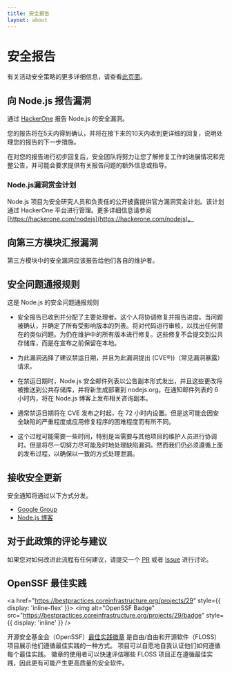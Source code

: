 ```yaml
---
title: 安全报告
layout: about
---
```


# 安全报告

有关活动安全策略的更多详细信息，请查看[此页面](https://github.com/nodejs/node/security/policy)。

## 向 Node.js 报告漏洞

通过 [HackerOne](https://hackerone.com/nodejs) 报告 Node.js 的安全漏洞。

您的报告将在5天内得到确认，并将在接下来的10天内收到更详细的回复，说明处理您的报告的下一步措施。

在对您的报告进行初步回复后，安全团队将努力让您了解修复工作的进展情况和完整公告，并可能会要求提供有关报告问题的额外信息或指导。

### Node.js漏洞赏金计划

Node.js 项目为安全研究人员和负责任的公开披露提供官方漏洞赏金计划。该计划通过 HackerOne 平台进行管理。更多详细信息请参阅 [https://hackerone.com/nodejs](https://hackerone.com/nodejs)。

## 向第三方模块汇报漏洞

第三方模块中的安全漏洞应该报告给他们各自的维护者。

## 安全问题通报规则

这是 Node.js 的安全问题通报规则

- 安全报告已收到并分配了主要处理者。这个人将协调修复并报告进度。当问题被确认，并确定了所有受影响版本的列表。将对代码进行审核，以找出任何潜在的类似问题。为仍在维护中的所有版本进行修复。这些修复不会提交到公共存储库，而是在宣布之前保留在本地。

- 为此漏洞选择了建议禁运日期，并且为此漏洞提出 (CVE®))（常见漏洞暴露）请求。

- 在禁运日期时，Node.js 安全邮件列表以公告副本形式发出，并且这些更改将被推送到公共存储库，并将新生成部署到 nodejs.org。在通知邮件列表的 6 小时内，将在 Node.js 博客上发布相关咨询副本。

- 通常禁运日期将在 CVE 发布之时起，在 72 小时内设置。但是这可能会因安全缺陷的严重程度或应用修复程序的困难程度而有所不同。

- 这个过程可能需要一些时间，特别是当需要与其他项目的维护人员进行协调时。但是将尽一切努力尽可能及时地处理缺陷漏洞。然而我们仍必须遵循上面的发布过程，以确保以一致的方式处理泄漏。

## 接收安全更新

安全通知将通过以下方式分发。

- [Google Group](https://groups.google.com/group/nodejs-sec)
- [Node.js 博客](/blog)

## 对于此政策的评论与建议

如果您对如何改进此流程有任何建议，请提交一个 [PR](https://github.com/nodejs/nodejs.org) 或者 [Issue](https://github.com/nodejs/security-wg/issues/new) 进行讨论。

## OpenSSF 最佳实践

<a href="https://bestpractices.coreinfrastructure.org/projects/29" style={{ display: 'inline-flex' }}>
<img alt="OpenSSF Badge" src="https://bestpractices.coreinfrastructure.org/projects/29/badge" style={{ display: 'inline' }} />
</a>

开源安全基金会（OpenSSF）[最佳实践徽章](https://github.com/coreinfrastructure/best-practices-badge) 是自由/自由和开源软件（FLOSS）项目展示他们遵循最佳实践的一种方式。 项目可以自愿地自我认证他们如何遵循每个最佳实践。 徽章的使用者可以快速评估哪些 FLOSS 项目正在遵循最佳实践，因此更有可能产生更高质量的安全软件。
